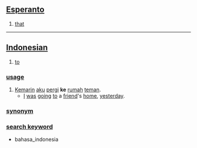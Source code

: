 == [[Esperanto]] ==

# [[that]]

----

== [[Indonesian]] ==

# [[to]]

=== [[usage]] ===
# [[kemarin|Kemarin]] [[aku]] [[pergi]] '''ke''' [[rumah]] [[teman]].
#* [[I]] [[be|was]] [[go]]ing [[to]] a [[friend]]'s [[home]], [[yesterday]].

=== [[synonym]] ===

=== [[search keyword]] ===
* bahasa_indonesia